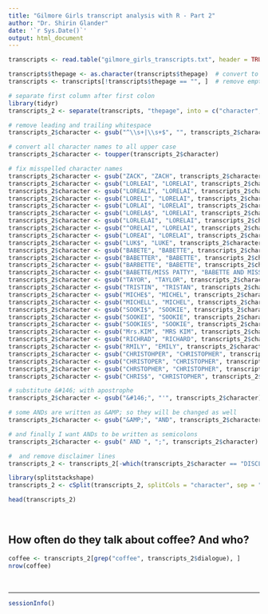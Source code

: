 ```yaml
---
title: "Gilmore Girls transcript analysis with R - Part 2"
author: "Dr. Shirin Glander"
date: '`r Sys.Date()`'
output: html_document
---
```


```r
transcripts <- read.table("gilmore_girls_transcripts.txt", header = TRUE)

transcripts$thepage <- as.character(transcripts$thepage)  # convert to character vector
transcripts <- transcripts[!transcripts$thepage == "", ]  # remove empty lines

# separate first column after first colon
library(tidyr)
transcripts_2 <- separate(transcripts, "thepage", into = c("character", "dialogue"), sep = ":", extra = "merge", fill = "right")

# remove leading and trailing whitespace
transcripts_2$character <- gsub("^\\s+|\\s+$", "", transcripts_2$character)

# convert all character names to all upper case
transcripts_2$character <- toupper(transcripts_2$character)

# fix misspelled character names
transcripts_2$character <- gsub("ZACK", "ZACH", transcripts_2$character)
transcripts_2$character <- gsub("LORLEAI", "LORELAI", transcripts_2$character)
transcripts_2$character <- gsub("LOREALI", "LORELAI", transcripts_2$character)
transcripts_2$character <- gsub("LORELI", "LORELAI", transcripts_2$character)
transcripts_2$character <- gsub("LORLAI", "LORELAI", transcripts_2$character)
transcripts_2$character <- gsub("LORELA$", "LORELAI", transcripts_2$character)
transcripts_2$character <- gsub("LORLELAI", "LORELAI", transcripts_2$character)
transcripts_2$character <- gsub("^ORELAI", "LORELAI", transcripts_2$character)
transcripts_2$character <- gsub("LOREAI", "LORELAI", transcripts_2$character)
transcripts_2$character <- gsub("LUK$", "LUKE", transcripts_2$character)
transcripts_2$character <- gsub("BABETE", "BABETTE", transcripts_2$character)
transcripts_2$character <- gsub("BABETTER", "BABETTE", transcripts_2$character)
transcripts_2$character <- gsub("BARBETTE", "BABETTE", transcripts_2$character)
transcripts_2$character <- gsub("BABETTE/MISS PATTY", "BABETTE AND MISS PATTY", transcripts_2$character)
transcripts_2$character <- gsub("TAYOR", "TAYLOR", transcripts_2$character)
transcripts_2$character <- gsub("TRISTIN", "TRISTAN", transcripts_2$character)
transcripts_2$character <- gsub("MICHE$", "MICHEL", transcripts_2$character)
transcripts_2$character <- gsub("MICHELL", "MICHEL", transcripts_2$character)
transcripts_2$character <- gsub("SOOKI$", "SOOKIE", transcripts_2$character)
transcripts_2$character <- gsub("SOOKEI", "SOOKIE", transcripts_2$character)
transcripts_2$character <- gsub("SOOKIES", "SOOKIE", transcripts_2$character)
transcripts_2$character <- gsub("Mrs.KIM", "MRS KIM", transcripts_2$character)
transcripts_2$character <- gsub("RICHRAD", "RICHARD", transcripts_2$character)
transcripts_2$character <- gsub("RMILY", "EMILY", transcripts_2$character)
transcripts_2$character <- gsub("CHRISTOHPER", "CHRISTOPHER", transcripts_2$character)
transcripts_2$character <- gsub("CHRISTOPER", "CHRISTOPHER", transcripts_2$character)
transcripts_2$character <- gsub("CHRSTOPHER", "CHRISTOPHER", transcripts_2$character)
transcripts_2$character <- gsub("CHRIS$", "CHRISTOPHER", transcripts_2$character)

# substitute &#146; with apostrophe
transcripts_2$character <- gsub("&#146;", "'", transcripts_2$character)

# some ANDs are written as &AMP; so they will be changed as well
transcripts_2$character <- gsub("&AMP;", "AND", transcripts_2$character)

# and finally I want ANDs to be written as semicolons
transcripts_2$character <- gsub(" AND ", ";", transcripts_2$character)

#  and remove disclaimer lines
transcripts_2 <- transcripts_2[-which(transcripts_2$character == "DISCLAIMER"), ] 

library(splitstackshape)
transcripts_2 <- cSplit(transcripts_2, splitCols = "character", sep = ";", direction = "long")
```

```r
head(transcripts_2)
```


<br>

## How often do they talk about coffee? And who?

```r
coffee <- transcripts_2[grep("coffee", transcripts_2$dialogue), ]
nrow(coffee)
```

<br>

-----------------

```r
sessionInfo()
```
